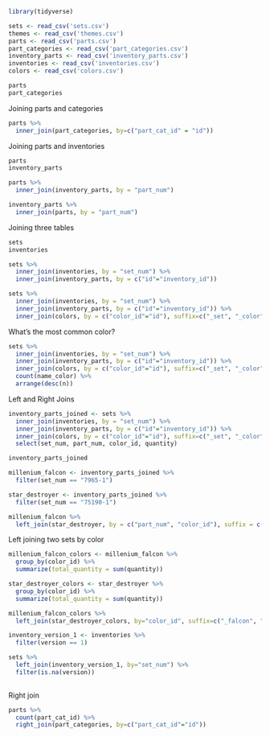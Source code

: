 
```r
library(tidyverse)

sets <- read_csv('sets.csv')
themes <- read_csv('themes.csv')
parts <- read_csv('parts.csv')
part_categories <- read_csv('part_categories.csv')
inventory_parts <- read_csv('inventory_parts.csv')
inventories <- read_csv('inventories.csv')
colors <- read_csv('colors.csv')

parts
part_categories

```
Joining parts and categories
```r
parts %>%
  inner_join(part_categories, by=c("part_cat_id" = "id"))
```
Joining parts and inventories
```r
parts
inventory_parts

parts %>%
  inner_join(inventory_parts, by = "part_num")

inventory_parts %>%
  inner_join(parts, by = "part_num")
```
Joining three tables
```r
sets
inventories

sets %>%
  inner_join(inventories, by = "set_num") %>%
  inner_join(inventory_parts, by = c("id"="inventory_id"))
```
```r
sets %>%
  inner_join(inventories, by = "set_num") %>%
  inner_join(inventory_parts, by = c("id"="inventory_id")) %>%
  inner_join(colors, by = c("color_id"="id"), suffix=c("_set", "_color"))
```
What's the most common color?
```r
sets %>%
  inner_join(inventories, by = "set_num") %>%
  inner_join(inventory_parts, by = c("id"="inventory_id")) %>%
  inner_join(colors, by = c("color_id"="id"), suffix=c("_set", "_color")) %>%
  count(name_color) %>%
  arrange(desc(n))
```
Left and Right Joins
```r
inventory_parts_joined <- sets %>%
  inner_join(inventories, by = "set_num") %>%
  inner_join(inventory_parts, by = c("id"="inventory_id")) %>%
  inner_join(colors, by = c("color_id"="id"), suffix=c("_set", "_color")) %>%
  select(set_num, part_num, color_id, quantity)

inventory_parts_joined

millenium_falcon <- inventory_parts_joined %>%
  filter(set_num == "7965-1")

star_destroyer <- inventory_parts_joined %>%
  filter(set_num == "75190-1")

millenium_falcon %>%
  left_join(star_destroyer, by = c("part_num", "color_id"), suffix = c("_falcon", "_star_destroyer"))
```
Left joining two sets by color
```r
millenium_falcon_colors <- millenium_falcon %>%
  group_by(color_id) %>%
  summarize(total_quantity = sum(quantity))

star_destroyer_colors <- star_destroyer %>%
  group_by(color_id) %>%
  summarize(total_quantity = sum(quantity))

millenium_falcon_colors %>%
  left_join(star_destroyer_colors, by="color_id", suffix=c("_falcon", "_star_destroyer"))

```
```r
inventory_version_1 <- inventories %>%
  filter(version == 1)

sets %>%
  left_join(inventory_version_1, by="set_num") %>%
  filter(is.na(version))
  
```
Right join
```r
parts %>%
  count(part_cat_id) %>%
  right_join(part_categories, by=c("part_cat_id"="id"))
```

